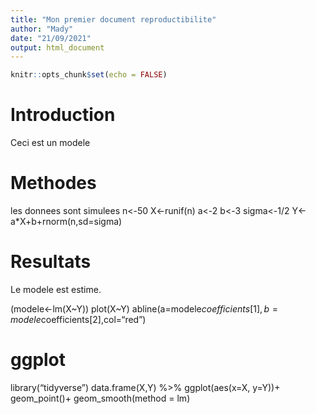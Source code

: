 ```yaml
---
title: "Mon premier document reproductibilite"
author: "Mady"
date: "21/09/2021"
output: html_document
---
```


```r
knitr::opts_chunk$set(echo = FALSE)
```

# Introduction

Ceci est un modele

# Methodes

les donnees sont simulees
 n<-50
X<-runif(n)
a<-2
 b<-3
sigma<-1/2
Y<-a*X+b+rnorm(n,sd=sigma)

# Resultats

 Le modele est estime.
 
(modele<-lm(X~Y))
plot(X~Y)
abline(a=modele$coefficients[1], b=modele$coefficients[2],col="red")

# ggplot
library("tidyverse")
data.frame(X,Y) %>%
  ggplot(aes(x=X, y=Y))+
  geom_point()+
  geom_smooth(method = lm)
